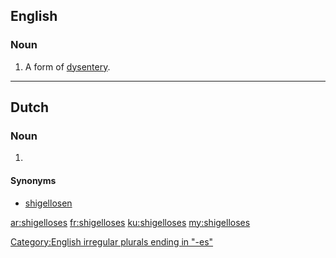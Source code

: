 ==English==

===Noun===
{{head|en}}

# {{context|medicine|lang=en}} {{plural of|shigellosis}}  A form of [[dysentery]].

[[Category:English irregular plurals ending in "-es"]]

----

==Dutch==

===Noun===
{{head|nl}}

# {{nl-noun form of|pl|shigellose}}

====Synonyms====
* [[shigellosen]]

[[ar:shigelloses]]
[[fr:shigelloses]]
[[ku:shigelloses]]
[[my:shigelloses]]